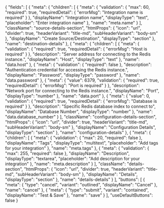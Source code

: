 {
    "fields": [
        {
            "meta": {
                "children": [
                    {
                        "meta": {
                            "validation": {
                                "max": 60,
                                "required": true,
                                "requiredDetail": {
                                    "errorMsg": "Integration name is required"
                                }
                            },
                            "displayName": "Integration name",
                            "displayType": "text",
                            "placeholder": "Enter integration name"
                        },
                        "name": "meta.name"
                    }
                ],
                "className": "source-details-section",
                "htmlProps": {
                    "icon": "url",
                    "divider": true,
                    "headerVariant": "title-md",
                    "subHeaderVariant": "body-sm"
                },
                "displayName": "Create Source/Destination",
                "displayType": "section"
            },
            "name": "destination-details"
        },
        {
            "meta": {
                "children": [
                    {
                        "meta": {
                            "validation": {
                                "required": true,
                                "requiredDetail": {
                                    "errorMsg": "Host is required"
                                }
                            },
                            "description": "Server address for connecting to the Redis instance.",
                            "displayName": "Host",
                            "displayType": "text"
                        },
                        "name": "data.host"
                    },
                    {
                        "meta": {
                            "validation": {
                                "required": false
                            },
                            "description": "Authentication credential for accessing the Redis instance.",
                            "displayName": "Password",
                            "displayType": "password"
                        },
                        "name": "data.password"
                    },
                    {
                        "meta": {
                            "value": 6379,
                            "validation": {
                                "required": true,
                                "requiredDetail": {
                                    "errorMsg": "Port is required"
                                }
                            },
                            "description": "Network port for connecting to the Redis instance.",
                            "displayName": "Port",
                            "displayType": "number"
                        },
                        "name": "data.port"
                    },
                    {
                        "meta": {
                            "value": 0,
                            "validation": {
                                "required": true,
                                "requiredDetail": {
                                    "errorMsg": "Database is required"
                                }
                            },
                            "description": "Specific Redis database index to connect to",
                            "displayName": "Database Number",
                            "displayType": "number"
                        },
                        "name": "data.database_number"
                    }
                ],
                "className": "configuration-details-section",
                "htmlProps": {
                    "icon": "url",
                    "divider": true,
                    "headerVariant": "title-md",
                    "subHeaderVariant": "body-sm"
                },
                "displayName": "Configuration Details",
                "displayType": "section"
            },
            "name": "configuration-details"
        },
        {
            "meta": {
                "children": [
                    {
                        "meta": {
                            "validation": {
                                "max": 20,
                                "required": false
                            },
                            "displayName": "Tags",
                            "displayType": "multitext",
                            "placeholder": "Add tags for your integration"
                        },
                        "name": "meta.tags"
                    },
                    {
                        "meta": {
                            "validation": {
                                "max": 255,
                                "required": false
                            },
                            "displayName": "Description",
                            "displayType": "textarea",
                            "placeholder": "Add description for your integration"
                        },
                        "name": "meta.description"
                    }
                ],
                "className": "details-section",
                "htmlProps": {
                    "icon": "url",
                    "divider": true,
                    "headerVariant": "title-md",
                    "subHeaderVariant": "body-sm"
                },
                "displayName": "Details",
                "displayType": "section"
            },
            "name": "details-details"
        }
    ],
    "buttons": [
        {
            "meta": {
                "type": "cancel",
                "variant": "outlined",
                "displayName": "Cancel"
            },
            "name": "cancel"
        },
        {
            "meta": {
                "type": "submit",
                "variant": "contained",
                "displayName": "Test & Save"
            },
            "name": "save"
        }
    ],
    "useDefaultButtons": false
}